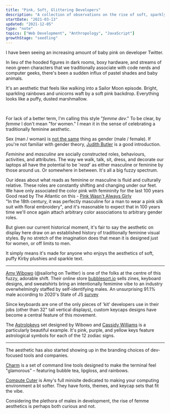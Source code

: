 ```yaml
---
title: "Pink, Soft, Glittering Developers"
description: "A collection of observations on the rise of soft, sparkly, baby pink aesthetics among developers"
startDate: "2021-03-13"
updated: "2021-12-05"
type: "note"
topics: ["Web Development", "Anthropology", "JavaScript"]
growthStage: "seedling"
---
```


<IntroParagraph>

I have been seeing an increasing amount of baby pink on developer Twitter.

In lieu of the hooded figures in dark rooms, boxy hardware, and streams of neon green characters that we traditionally associate with code nerds and computer geeks, there's been a sudden influx of pastel shades and baby animals.

</IntroParagraph>

It's an aesthetic that feels like walking into a Sailor Moon episode. Bright, sparkling rainbows and unicorns waft by a soft pink backdrop. Everything looks like a puffy, dusted marshmallow.

<br />

<TwoColumn maxWidth="1000px" alignItems="top">

<BasicImage
  showalt
  alt="Git It Gurl designs created by Amy Wibowo"
  src="https://res.cloudinary.com/dxj9qr5gj/image/upload/c_scale,f_auto,q_auto:good,w_1200/v1615658712/maggieappleton.com/notes/femme-dev/git_it_gurl_1024x1024_2x_zy6vyi.jpg"
/>

<BasicImage
  showalt
  alt="Programming zines created by Amy Wibowo"
  src="https://res.cloudinary.com/dxj9qr5gj/image/upload/c_scale,f_auto,q_auto:good,w_1200/v1615658722/maggieappleton.com/notes/femme-dev/c2_1024x1024_2x_mpb5l5.jpg"
/>

</TwoColumn>

For lack of a better term, I'm calling this style "_femme dev_."
To be clear, by _femme_ I don't mean "for women." I mean it in the sense of celebrating a traditionally feminine aesthetic.

Sex (man / woman) is [not the same](https://en.wikipedia.org/wiki/Sex_and_gender_distinction) thing as gender (male / female). If you're not familiar with gender theory, [Judith Butler](https://en.wikipedia.org/wiki/Gender_Trouble) is a good introduction.

_Feminine_ and _masculine_ are socially constructed roles, behaviours, activities, and attributes. The way we walk, talk, sit, dress, and decorate our laptops all have the potential to be '_read_' as either masculine or feminine by those around us. Or somewhere in between. It's all a big fuzzy spectrum.

Our ideas about what reads as feminine or masculine is fluid and culturally relative. These roles are constantly shifting and changing under our feet. We have only associated the color pink with femininity for the last 100 years <Footnote idName={1}>Good read by The Atlantic on this - [Pink Wasn't Always Girly](https://www.theatlantic.com/sexes/archive/2013/08/pink-wasnt-always-girly/278535/)<br/>"In the 18th century, it was perfectly masculine for a man to wear a pink silk suit with floral embroidery"</Footnote>, and it's reasonable to expect that in 100 years time we'll once again attach arbitrary color associations to arbitrary gender roles.

But given our current historical moment, it's fair to say the aesthetic on display here draw on an established history of traditionally feminine visual styles. By no stretch of the imagination does that mean it is designed just for women, or off limits to men.

It simply means it's made for anyone who enjoys the aesthetics of soft, puffy Kirby plushies and sparkle text.

---

[Amy Wibowo](https://twitter.com/sailorhg) (@sailorhg on Twitter) is one of the folks at the centre of this fuzzy, adorable shift. Their online store [bubblesort.io](https://shop.bubblesort.io/) sells zines, keyboard designs, and sweatshirts bring an intentionally femimine vibe to an industry overwhelmingly staffed by self-identifying males. <Footnote idName={2}>An unsurprising 91.1% male according to 2020's State of JS [survey](https://2020.stateofjs.com/en-US/demographics/gender) </Footnote>

Since keyboards are one of the only pieces of 'kit' developers use in their jobs (other than 32" tall vertical displays), custom keycaps designs have become a central feature of this movement.

The [Astrolokeys](https://astrolokeys.com/) set designed by Wibowo and [Cassidy Williams](https://twitter.com/cassidoo) is a particularly beautiful example. It's pink, purple, and yellow keys feature astrological symbols for each of the 12 zodiac signs.

<BasicImage
  alt="A split, astrology-themed keyboard made up on yellow, pink, and purple custom keys"
  width="1100px"
  src="https://res.cloudinary.com/dxj9qr5gj/image/upload/c_scale,f_auto,q_auto:good,w_1200/v1615658717/maggieappleton.com/notes/femme-dev/EfqE7d1UYAAd1Nk_qbahzg.jpg"
/>

<TwoColumn maxWidth="1000px" alignItems="top">

<TweetEmbed tweetId="1295494004943933441" />
<TweetEmbed tweetId="1368997186055249922" />

</TwoColumn>

---

The aesthetic has also started showing up in the branding choices of dev-focused tools and companies.

[Charm](https://charm.sh/) is a set of command line tools designed to make the terminal feel "glamorous" – featuring bubble tea, lipgloss, and rainbows.

<ImageFrame
  alt="The charm website featuring pink glow and bubble text"
  src="https://res.cloudinary.com/dxj9qr5gj/image/upload/c_scale,f_auto,q_auto:good,w_1200/v1638703762/maggieappleton.com/notes/femme-dev/charm1_fmuwnw.jpg"
/>
<ImageFrame
  alt="A set of cute 3D characters representing Charm's plug-in ecosystem"
  src="https://res.cloudinary.com/dxj9qr5gj/image/upload/c_scale,f_auto,q_auto:good,w_1200/v1638703762/maggieappleton.com/notes/femme-dev/charm2_ihnlyd.jpg"
/>

<TwoColumn maxWidth="1000px" alignItems="top">

<TweetEmbed tweetId="1371211189703835650" />
<TweetEmbed tweetId="905270297128865792" />

</TwoColumn>

[Compute Cuter](https://computecuter.com/) is Amy's full minisite dedicated to making your computing environment a bt softer. They have fonts, themes, and keycap sets that fit the vibe.

<ImageFrame
  width="1100px"
  alt="A screenshot of the compute cuter website"
  src="https://res.cloudinary.com/dxj9qr5gj/image/upload/c_scale,f_auto,q_auto:good,w_1200/v1615658708/maggieappleton.com/notes/femme-dev/compute_cuter_-_a_guide_to_cute-ifying_your_computer_xu8th0.png"
/>

Considering the plethora of males in development, the rise of femme aesthetics is perhaps both curious and not.

<ComingSoon />
